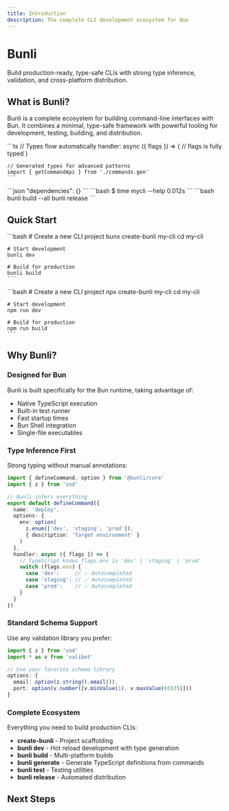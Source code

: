 ```yaml
---
title: Introduction
description: The complete CLI development ecosystem for Bun
---
```



# Bunli

Build production-ready, type-safe CLIs with strong type inference, validation, and cross-platform distribution.

## What is Bunli?

Bunli is a complete ecosystem for building command-line interfaces with Bun. It combines a minimal, type-safe framework with powerful tooling for development, testing, building, and distribution.

<Cards>
  <Card title="Type-Safe" description="Full TypeScript support with automatic type inference and code generation">
    ```ts
    // Types flow automatically
    handler: async ({ flags }) => {
      // flags is fully typed
    }
    
    // Generated types for advanced patterns
    import { getCommandApi } from './commands.gen'
    ```
  </Card>
  <Card title="Zero Dependencies" description="Pure implementation with no external dependencies">
    ```json
    "dependencies": {}
    ```
  </Card>
  <Card title="Fast Startup" description="Leverages Bun's quick boot time for instant CLI response">
    ```bash
    $ time mycli --help
    0.012s
    ```
  </Card>
  <Card title="Production Ready" description="Automated builds, releases, and cross-platform distribution">
    ```bash
    bunli build --all
    bunli release
    ```
  </Card>
</Cards>

## Quick Start

<Tabs groupId="package-manager" defaultValue="bun">
  <Tab value="bun" label="Bun">
    ```bash
    # Create a new CLI project
    bunx create-bunli my-cli
    cd my-cli
    
    # Start development
    bunli dev
    
    # Build for production
    bunli build
    ```
  </Tab>
  <Tab value="npm" label="npm">
    ```bash
    # Create a new CLI project
    npx create-bunli my-cli
    cd my-cli
    
    # Start development
    npm run dev
    
    # Build for production
    npm run build
    ```
  </Tab>
</Tabs>

## Why Bunli?

### Designed for Bun

Bunli is built specifically for the Bun runtime, taking advantage of:
- Native TypeScript execution
- Built-in test runner
- Fast startup times
- Bun Shell integration
- Single-file executables

### Type Inference First

Strong typing without manual annotations:

```typescript
import { defineCommand, option } from '@bunli/core'
import { z } from 'zod'

// Bunli infers everything
export default defineCommand({
  name: 'deploy',
  options: {
    env: option(
      z.enum(['dev', 'staging', 'prod']),
      { description: 'Target environment' }
    )
  },
  handler: async ({ flags }) => {
    // TypeScript knows flags.env is 'dev' | 'staging' | 'prod'
    switch (flags.env) {
      case 'dev':     // ✅ Autocompleted
      case 'staging': // ✅ Autocompleted
      case 'prod':    // ✅ Autocompleted
    }
  }
})
```

### Standard Schema Support

Use any validation library you prefer:

```typescript
import { z } from 'zod'
import * as v from 'valibot'

// Use your favorite schema library
options: {
  email: option(z.string().email()),
  port: option(v.number([v.minValue(1), v.maxValue(65535)]))
}
```

### Complete Ecosystem

Everything you need to build production CLIs:

- **create-bunli** - Project scaffolding
- **bunli dev** - Hot reload development with type generation
- **bunli build** - Multi-platform builds
- **bunli generate** - Generate TypeScript definitions from commands
- **bunli test** - Testing utilities
- **bunli release** - Automated distribution

## Next Steps

<Cards>
  <Card 
    title="Getting Started" 
    description="Create your first Bunli CLI"
    href="/docs/getting-started"
  />
  <Card 
    title="Core Concepts" 
    description="Learn the fundamentals"
    href="/docs/core-concepts/commands"
  />
  <Card 
    title="Examples" 
    description="See Bunli in action"
    href="/docs/examples/minimal"
  />
  <Card 
    title="API Reference" 
    description="Explore the full API"
    href="/docs/api/create-cli"
  />
</Cards>